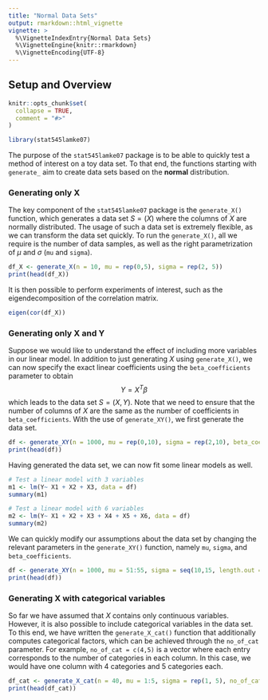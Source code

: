 ```yaml
---
title: "Normal Data Sets"
output: rmarkdown::html_vignette
vignette: >
  %\VignetteIndexEntry{Normal Data Sets}
  %\VignetteEngine{knitr::rmarkdown}
  %\VignetteEncoding{UTF-8}
---
```


## Setup and Overview

```r
knitr::opts_chunk$set(
  collapse = TRUE,
  comment = "#>"
)
```

```r
library(stat545lamke07)
```

The purpose of the `stat545lamke07` package is to be able to quickly test a method of interest
on a toy data set. To that end, the functions starting with `generate_` aim to 
create data sets based on the **normal** distribution.

### Generating only X

The key component of the `stat545lamke07` package is the `generate_X()` function,
which generates a data set $S = (X)$ where the columns of $X$ are normally distributed. The usage of such a data set is 
extremely flexible, as we can transform the data set quickly. To run the `generate_X()`,
all we require is the number of data samples, as well as the right parametrization of $\mu$ and $\sigma$ (`mu` and `sigma`).

```r
df_X <- generate_X(n = 10, mu = rep(0,5), sigma = rep(2, 5))
print(head(df_X))
```

It is then possible to perform experiments of interest, such as the eigendecomposition of the correlation matrix.

```r
eigen(cor(df_X))
```

### Generating only X and Y

Suppose we would like to understand the effect of including more variables in our linear model.
In addition to just generating $X$ using `generate_X()`, we can now specify the exact linear coefficients
using the `beta_coefficients` parameter to obtain $$Y = X^T \beta$$ which leads to the data set
$S = (X,Y)$. Note that we need to ensure that the number of columns of $X$ are the same as the number of coefficients
in `beta_coefficients`. With the use of `generate_XY()`, we first generate the data set.

```r
df <- generate_XY(n = 1000, mu = rep(0,10), sigma = rep(2,10), beta_coefficients = 1:10)
print(head(df))
```

Having generated the data set, we can now fit some linear models as well.

```r
# Test a linear model with 3 variables
m1 <- lm(Y~ X1 + X2 + X3, data = df)
summary(m1)

# Test a linear model with 6 variables
m2 <- lm(Y~ X1 + X2 + X3 + X4 + X5 + X6, data = df)
summary(m2)
```

We can quickly modify our assumptions about the data set by changing the relevant parameters in the `generate_XY()` function,
namely `mu`, `sigma`, and `beta_coefficients`.

```r
df <- generate_XY(n = 1000, mu = 51:55, sigma = seq(10,15, length.out = 5), beta_coefficients = 21:25)
print(head(df))
```

### Generating X with categorical variables

So far we have assumed that $X$ contains only continuous variables. However, it is also possible to include 
categorical variables in the data set. To this end, we have written the `generate_X_cat()` function that 
additionally computes categorical factors, which can be achieved through the `no_of_cat` parameter. For example,
`no_of_cat = c(4,5)` is a vector where each entry corresponds to the number of categories in each column.
In this case, we would have one column with 4 categories and 5 categories each.

```r
df_cat <- generate_X_cat(n = 40, mu = 1:5, sigma = rep(1, 5), no_of_cat = c(4,5))
print(head(df_cat))
```




